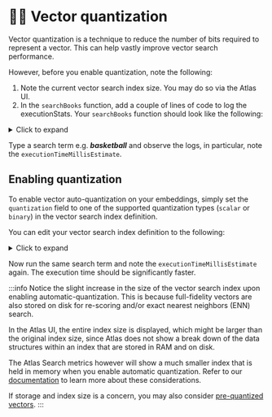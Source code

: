 # 🦸‍♂️ Vector quantization

Vector quantization is a technique to reduce the number of bits required to represent a vector. This can help vastly improve vector search performance.

However, before you enable quantization, note the following:

1. Note the current vector search index size. You may do so via the Atlas UI.
2. In the `searchBooks` function, add a couple of lines of code to log the executionStats. Your `searchBooks` function should look like the following:

<details>
<summary>Click to expand</summary>
<div>

```javascript
public async searchBooks(query: string): Promise<Book[]> {
  const vector = await getEmbeddings(query);
  const aggregationPipeline = [
    {
      $vectorSearch: {
        queryVector:  vector,
        path: 'embeddings',
        numCandidates: 100,
        index: 'vectorsearch',
        limit: 10,
      }
    }
  ];
  //log executionStats
  const result = await collections?.books?.aggregate(pipeline).explain();
  console.log(result)
  //-----------------
  const books = await collections?.books?.aggregate(aggregationPipeline).toArray() as Book[];
  return books;
}
```

</div>
</details>

Type a search term e.g. ***basketball*** and observe the logs, in particular, note the `executionTimeMillisEstimate`.

## Enabling quantization

To enable vector auto-quantization on your embeddings, simply set the `quantization` field to one of the supported quantization types (`scalar` or `binary`) in the vector search index definition.

You can edit your vector search index definition to the following:

<details>
<summary>Click to expand</summary>
<div>

```json
{
  "fields": [
    {
      "numDimensions": 1408,
      "path": "embeddings",
      "quantization": "scalar",
      "similarity": "cosine",
      "type": "vector"
    }
    //...
  ]
}
```

</div>
</details>

Now run the same search term and note the `executionTimeMillisEstimate` again. The execution time should be significantly faster.

:::info
Notice the slight increase in the size of the vector search index upon enabling automatic-quantization. This is because full-fidelity vectors are also stored on disk for re-scoring and/or exact nearest neighbors (ENN) search.

In the Atlas UI, the entire index size is displayed, which might be larger than the original index size, since Atlas does not show a break down of the data structures within an index that are stored in RAM and on disk.

The Atlas Search metrics however will show a much smaller index that is held in memory when you enable automatic quantization. Refer to our [documentation](https://deploy-preview-6486--cloud-docs.netlify.app/atlas-vector-search/deployment-options/#storage-requirements-for-vectors) to learn more about these considerations.

If storage and index size is a concern, you may also consider [pre-quantized vectors](https://www.mongodb.com/docs/atlas/atlas-vector-search/vector-quantization/#how-to-ingest-pre-quantized-vectors).
:::